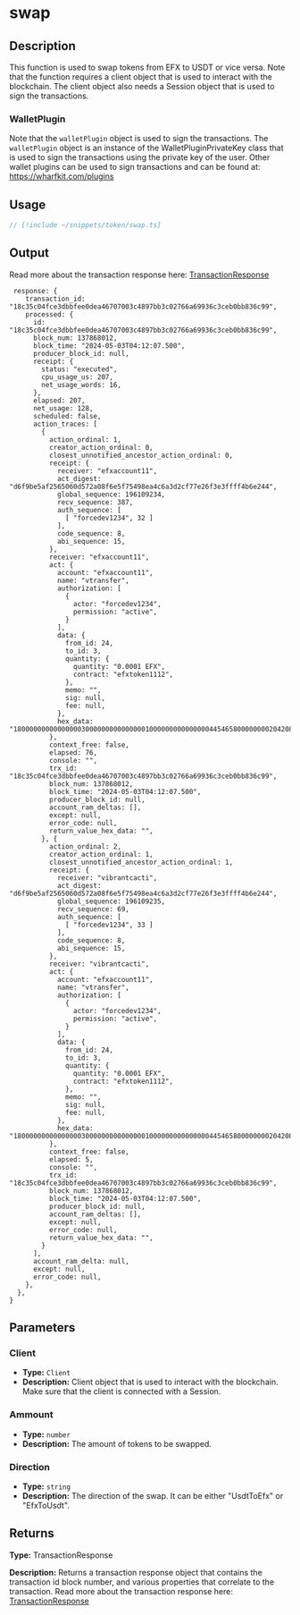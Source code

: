 # swap

## Description

This function is used to swap tokens from EFX to USDT or vice versa.
Note that the function requires a client object that is used to interact with the blockchain.
The client object also needs a Session object that is used to sign the transactions.

### WalletPlugin

Note that the `walletPlugin` object is used to sign the transactions.
The `walletPlugin` object is an instance of the WalletPluginPrivateKey class that is used to sign the transactions using the private key of the user.
Other wallet plugins can be used to sign transactions and can be found at: https://wharfkit.com/plugins

## Usage

```ts twoslash
// [!include ~/snippets/token/swap.ts]
```

## Output

Read more about the transaction response here: [TransactionResponse](/docs/glossary/transaction-result.mdx)

```
 response: {
    transaction_id: "18c35c04fce3dbbfee0dea46707003c4897bb3c02766a69936c3ceb0bb836c99",
    processed: {
      id: "18c35c04fce3dbbfee0dea46707003c4897bb3c02766a69936c3ceb0bb836c99",
      block_num: 137868012,
      block_time: "2024-05-03T04:12:07.500",
      producer_block_id: null,
      receipt: {
        status: "executed",
        cpu_usage_us: 207,
        net_usage_words: 16,
      },
      elapsed: 207,
      net_usage: 128,
      scheduled: false,
      action_traces: [
        {
          action_ordinal: 1,
          creator_action_ordinal: 0,
          closest_unnotified_ancestor_action_ordinal: 0,
          receipt: {
            receiver: "efxaccount11",
            act_digest: "d6f9be5af2565060d572a08f6e5f75498ea4c6a3d2cf77e26f3e3ffff4b6e244",
            global_sequence: 196109234,
            recv_sequence: 387,
            auth_sequence: [
              [ "forcedev1234", 32 ]
            ],
            code_sequence: 8,
            abi_sequence: 15,
          },
          receiver: "efxaccount11",
          act: {
            account: "efxaccount11",
            name: "vtransfer",
            authorization: [
              {
                actor: "forcedev1234",
                permission: "active",
              }
            ],
            data: {
              from_id: 24,
              to_id: 3,
              quantity: {
                quantity: "0.0001 EFX",
                contract: "efxtoken1112",
              },
              memo: "",
              sig: null,
              fee: null,
            },
            hex_data: "180000000000000003000000000000000100000000000000044546580000000020420853419afb52000000",
          },
          context_free: false,
          elapsed: 76,
          console: "",
          trx_id: "18c35c04fce3dbbfee0dea46707003c4897bb3c02766a69936c3ceb0bb836c99",
          block_num: 137868012,
          block_time: "2024-05-03T04:12:07.500",
          producer_block_id: null,
          account_ram_deltas: [],
          except: null,
          error_code: null,
          return_value_hex_data: "",
        }, {
          action_ordinal: 2,
          creator_action_ordinal: 1,
          closest_unnotified_ancestor_action_ordinal: 1,
          receipt: {
            receiver: "vibrantcacti",
            act_digest: "d6f9be5af2565060d572a08f6e5f75498ea4c6a3d2cf77e26f3e3ffff4b6e244",
            global_sequence: 196109235,
            recv_sequence: 69,
            auth_sequence: [
              [ "forcedev1234", 33 ]
            ],
            code_sequence: 8,
            abi_sequence: 15,
          },
          receiver: "vibrantcacti",
          act: {
            account: "efxaccount11",
            name: "vtransfer",
            authorization: [
              {
                actor: "forcedev1234",
                permission: "active",
              }
            ],
            data: {
              from_id: 24,
              to_id: 3,
              quantity: {
                quantity: "0.0001 EFX",
                contract: "efxtoken1112",
              },
              memo: "",
              sig: null,
              fee: null,
            },
            hex_data: "180000000000000003000000000000000100000000000000044546580000000020420853419afb52000000",
          },
          context_free: false,
          elapsed: 5,
          console: "",
          trx_id: "18c35c04fce3dbbfee0dea46707003c4897bb3c02766a69936c3ceb0bb836c99",
          block_num: 137868012,
          block_time: "2024-05-03T04:12:07.500",
          producer_block_id: null,
          account_ram_deltas: [],
          except: null,
          error_code: null,
          return_value_hex_data: "",
        }
      ],
      account_ram_delta: null,
      except: null,
      error_code: null,
    },
  },
}
```
## Parameters

### Client

- **Type:** `Client`
- **Description:** Client object that is used to interact with the blockchain. Make sure that the client is connected with a Session.

### Ammount

- **Type:** `number`
- **Description:** 
The amount of tokens to be swapped.

### Direction

- **Type:** `string`
- **Description:**
The direction of the swap. It can be either "UsdtToEfx" or "EfxToUsdt".

## Returns

**Type:**  TransactionResponse

**Description:** 
Returns a transaction response object that contains the transaction id block number, and various properties that correlate to the transaction.
Read more about the transaction response here: [TransactionResponse](/docs/glossary/transaction-result.mdx)

